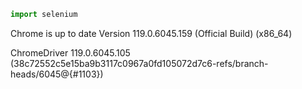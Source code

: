 ```python
import selenium
```

Chrome is up to date
Version 119.0.6045.159 (Official Build) (x86_64)

ChromeDriver 119.0.6045.105 (38c72552c5e15ba9b3117c0967a0fd105072d7c6-refs/branch-heads/6045@{#1103})
